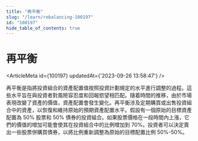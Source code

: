 ```yaml
---
title: "再平衡"
slug: "/learn/rebalancing-100197"
id: "100197"
hide_table_of_contents: true
---
```



# 再平衡

<ArticleMeta id={100197} updatedAt={'2023-09-26 13:58:47'} />
<div className='border-solid border-b border-t-0 my-4 border-[var(--ifm-color-gray-300)]' />

再平衡是指將投資組合的資產配置值按照投資計劃規定的水平進行調整的過程。這些水平旨在與投資者對風險容忍度和回報慾望相匹配。隨着時間的推移，由於市場表現改變了資產的價值，資產配置會發生變化。再平衡涉及定期購買或出售投資組合中的資產，以恢復和維持原始的預期資產配置水平。假設有一個原始的目標資產配置為 50% 股票和 50% 債券的投資組合。如果股票價格在一段時間內上漲，它們的價值的增加可能會使其在投資組合中的比例增加到 70%。投資者可以決定賣出一些股票併購買債券，以將比例重新調整為原始的目標配置比例 50%-50%。
